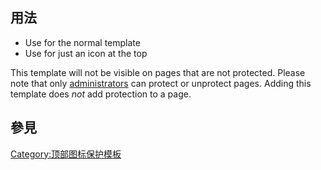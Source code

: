 <noinclude>{{template doc page viewed directly}}</noinclude>
{{Twinkle standard installation}}
<!-- 在本行下編輯模板說明 -->

== 用法 ==

* Use {{tlx|{{lc:{{PAGENAME}}}}}} for the normal template
* Use {{tlx|{{lc:{{PAGENAME}}}}|small&#61;yes}} for just an icon at the top

This template will not be visible on pages that are not protected. Please note that only [[Wikipedia:Administrators|administrators]] can protect or unprotect pages. Adding this template does ''not'' add protection to a page.

== 參見 ==
{{保護模板列表}}
<includeonly>
<!-- 本行下加入模板的分類 -->
[[Category:顶部图标保护模板]]
<!-- 本行下加入模板的跨語言鏈接 -->

</includeonly>